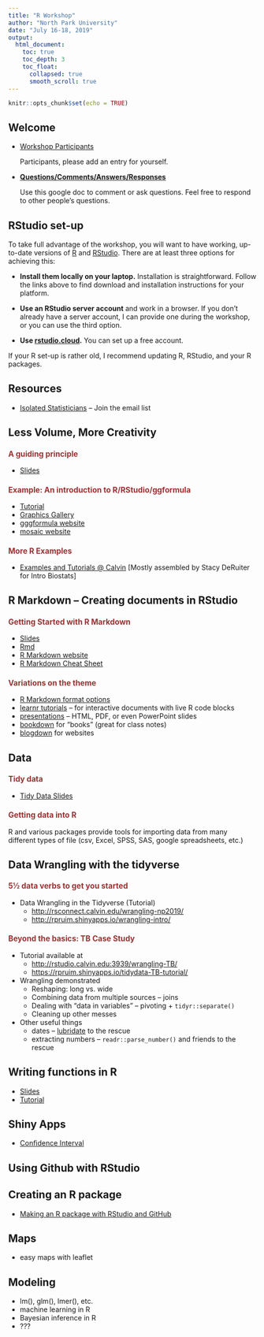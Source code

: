 ```yaml
---
title: "R Workshop"
author: "North Park University"
date: "July 16-18, 2019"
output: 
  html_document: 
    toc: true
    toc_depth: 3
    toc_float:
      collapsed: true
      smooth_scroll: true
---
```


```r
knitr::opts_chunk$set(echo = TRUE)
```

<style>
h3 {
  font-size: 110%;
  color: #993333;
}

h4 {
  font-size: 105%;
}
</style>



## Welcome

* [Workshop Participants](https://docs.google.com/document/d/1pi88Tqayp1A4B8ZEyA-0d6omuUrFsUy7q_DKAoGO-ss/edit?usp=sharing)

    Participants, please add an entry for yourself.

* [**Questions/Comments/Answers/Responses**](https://docs.google.com/document/d/1PKc8DBh3oIxGid43CvhFO0vCqaS9fEep_prD7HxXN9Y/edit?usp=sharing)

    Use this google doc to comment or ask questions.  Feel free to respond to other people's questions.
    
## RStudio set-up

To take full advantage of the workshop, you will want to have
working, up-to-date versions of [R](https://www.r-project.org/) and
[RStudio](https://www.rstudio.com/). There are at least three
options for achieving this:
    
* **Install them locally on your laptop.** Installation is
straightforward. Follow the links above to find download 
and installation instructions for your platform.
   
* **Use an RStudio server account** and work in a browser. If you don't
already have a server account, I can provide one during the workshop, or you
can use the third option.
    
* **Use [rstudio.cloud](https://rstudio.cloud).** You can set
up a free account.
    
If your R set-up is rather old, I recommend updating R, RStudio, and your 
R packages.

## Resources

* [Isolated Statisticians](https://ww2.amstat.org/committees/isostat/isostat.html) -- Join the email list

## Less Volume, More Creativity

### A guiding principle

* [Slides](less-volume/less-volume-slides.html)

### Example: An introduction to R/RStudio/ggformula

* [Tutorial](http://rsconnect.calvin.edu:3939/less-volume-np2019/)
* [Graphics Gallery](https://docs.google.com/presentation/d/1nl3XHQGbYPeG_mf4aBBGaEFDKGerABc3AvuZNA7PsnM/edit?usp=sharing)
* [gggformula website](https://projectmosaic.github.io/ggformula/)
* [mosaic website](https://projectmosaic.github.io/ggformula/)

### More R Examples

* [Examples and Tutorials @ Calvin](http://rsconnect.calvin.edu:3939/connect/#/apps/94/access) [Mostly assembled by Stacy DeRuiter for Intro Biostats]

## R Markdown -- Creating documents in RStudio

### Getting Started with R Markdown 

* [Slides](rmarkdown/rmarkdown-slides.html)
* [Rmd](rmarkdown/rmarkdown-slides.Rmd)
* [R Markdown website](https://rmarkdown.rstudio.com/lesson-1.html)
* [R Markdown Cheat Sheet](https://www.rstudio.com/wp-content/uploads/2015/02/rmarkdown-cheatsheet.pdf)

### Variations on the theme

* [R Markdown format options](https://rmarkdown.rstudio.com/formats.html)
* [learnr tutorials](https://rstudio.github.io/learnr/) -- for interactive documents with live R code blocks 
* [presentations](https://rmarkdown.rstudio.com/lesson-11.html) -- HTML, PDF, or even PowerPoint slides
* [bookdown](https://bookdown.org/) for "books" (great for class notes)
* [blogdown](https://bookdown.org/yihui/blogdown/) for websites

## Data

### Tidy data

* [Tidy Data Slides](tidy-data/tidy-data-slides.html)

### Getting data into R

R and various packages provide tools for importing data from many different
types of file (csv, Excel, SPSS, SAS, google spreadsheets, etc.)

## Data Wrangling with the tidyverse

### 5&frac12; data verbs to get you started

* Data Wrangling in the Tidyverse (Tutorial)
    * <http://rsconnect.calvin.edu/wrangling-np2019/>
    * <http://rpruim.shinyapps.io/wrangling-intro/>

### Beyond the basics: TB Case Study

* Tutorial available at
    * <http://rstudio.calvin.edu:3939/wrangling-TB/>
    * <https://rpruim.shinyapps.io/tidydata-TB-tutorial/>

* Wrangling demonstrated
    * Reshaping: long vs. wide
    * Combining data from multiple sources -- joins
    * Dealing with "data in variables" -- pivoting +  `tidyr::separate()` 
    * Cleaning up other messes 

* Other useful things
    * dates -- [lubridate](https://lubridate.tidyverse.org/) to the rescue
    * extracting numbers -- `readr::parse_number()` and friends to the rescue

## Writing functions in R

* [Slides](writing-functions/tom-dick-harry-slides.html)
* [Tutorial](http://rsconnect.calvin.edu:3939/writing-functions-2019/)

## Shiny Apps

* [Confidence Interval](http://shiny.calvin.edu/rpruim/CIs/)

## Using Github with RStudio

## Creating an R package

* [Making an R package with RStudio and GitHub](http://rpruim.github.io/talks/R-Packages/R-packages-slides.html)

## Maps

* easy maps with leaflet 

## Modeling

* lm(), glm(), lmer(), etc.
* machine learning in R 
* Bayesian inference in R 
* ???


